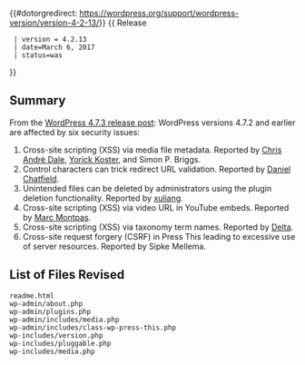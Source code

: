 {{#dotorgredirect: https://wordpress.org/support/wordpress-version/version-4-2-13/}}
{{ Release
  | version = 4.2.13
  | date=March 6, 2017
  | status=was
}}

== Summary ==
 
From the [https://wordpress.org/news/2017/03/wordpress-4-7-3-security-and-maintenance-release/ WordPress 4.7.3 release post]: WordPress versions 4.7.2 and earlier are affected by six security issues:

# Cross-site scripting (XSS) via media file metadata.  Reported by [https://www.securesolutions.no/ Chris Andrè Dale], [https://twitter.com/yorickkoster Yorick Koster], and Simon P. Briggs.
# Control characters can trick redirect URL validation.  Reported by [http://www.danielchatfield.com/ Daniel Chatfield].
# Unintended files can be deleted by administrators using the plugin deletion functionality.  Reported by [http://b.360.cn/ xuliang].
# Cross-site scripting (XSS) via video URL in YouTube embeds.  Reported by [https://twitter.com/marcs0h Marc Montpas].
# Cross-site scripting (XSS) via taxonomy term names.  Reported by [https://profiles.wordpress.org/deltamgm2 Delta].
# Cross-site request forgery (CSRF) in Press This leading to excessive use of server resources.  Reported by Sipke Mellema.

== List of Files Revised ==
 
<pre>
readme.html
wp-admin/about.php
wp-admin/plugins.php
wp-admin/includes/media.php
wp-admin/includes/class-wp-press-this.php
wp-includes/version.php
wp-includes/pluggable.php
wp-includes/media.php
</pre>